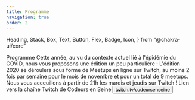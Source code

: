```yaml
---
title: Programme
navigation: true
order: 2
---
```


  Heading,
  Stack,
  Box,
  Text,
  Button,
  Flex,
  Badge,
  Icon,
} from "@chakra-ui/core"

<Stack>
  <Heading as="h1" mb={8}>
    Programme
  </Heading>
  <Text>
    Cette année, au vu du contexte actuel lié à l'épidémie du COVID, nous vous proposons une édition un peu particulière :
    L'édition 2020 se déroulera sous forme de Meetups en ligne sur Twitch, au moins 2 fois par semaine pour le mois de novembre et pour un total de 9 meetups.
    Nous vous acceuillons à partir de 21h les mardis et jeudis sur Twitch !
  </Text>

  <Programme />

  <Card to="https://twitch.tv/codeursenseine" as={Link} mt={5} isLink>
    <Stack align="center">
      <Box>
        <Text>
          Lien vers la chaîne Twitch de Codeurs en Seine
        </Text>
      </Box>
      <Button
        as="a"
        variantColor="brand"
      >
        twitch.tv/codeursenseine
      </Button>
    </Stack>
  </Card>
</Stack>
